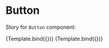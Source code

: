 
<Meta title="MDX/Button" component={Button} />


# Button

Story for `Button` component:

<Canvas>
  <Story name="Button" args={{ children: 'Button MDX' }}>
    {Template.bind({})}
  </Story>
</Canvas>

<ArgsTable story="Button" />

<Canvas>
  <Story
    name="Secondary Button"
    args={{ children: 'Secondary Button MDX', variant: 'secondary' }}
  >
    {Template.bind({})}
  </Story>
</Canvas>

<ArgsTable story="Secondary Button" />
